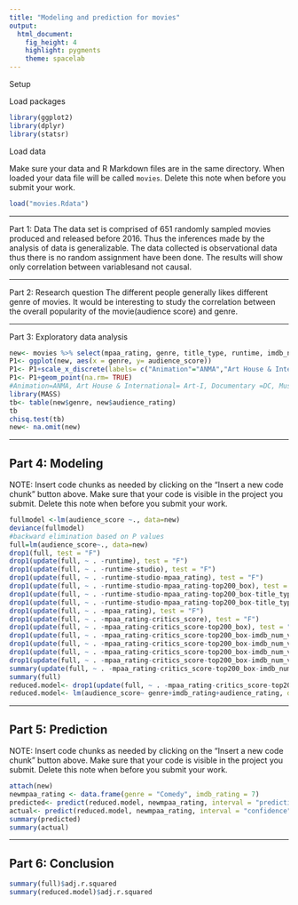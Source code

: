 ---
title: "Modeling and prediction for movies"
output: 
  html_document: 
    fig_height: 4
    highlight: pygments
    theme: spacelab
---
Setup

Load packages

```{r load-packages, message = FALSE}
library(ggplot2)
library(dplyr)
library(statsr)
```

Load data

Make sure your data and R Markdown files are in the same directory. When loaded
your data file will be called `movies`. Delete this note when before you submit 
your work. 

```{r load-data}
load("movies.Rdata")
```



* * *

Part 1: Data
The data set is comprised of 651 randomly sampled movies produced and released before 2016. Thus the inferences made by the analysis of data is generalizable. The data collected is observational data thus there is no random assignment have been done. The results will show only correlation between variablesand not causal. 

* * *

Part 2: Research question
The different people generally likes different genre of movies. It would be interesting to study the correlation between the overall popularity of the movie(audience score) and genre.


* * *

Part 3: Exploratory data analysis
```{r}
new<- movies %>% select(mpaa_rating, genre, title_type, runtime, imdb_num_votes,imdb_rating, critics_rating, studio, best_pic_nom, critics_score, audience_rating, audience_score, best_pic_win,top200_box)
P1<- ggplot(new, aes(x = genre, y= audience_score))
P1<- P1+scale_x_discrete(labels= c("Animation"="ANMA","Art House & International"= "Art-I", "Comedy", "Documentary"="DC","Drama", "Horror", "Musical & Performing Arts"= "Mus-PA", "Mystery & Suspense"= "MS","Other"="OT","Science Fiction & Fantasy"= "SF", "Action & Adventure" ="AA" ))
P1<- P1+geom_point(na.rm= TRUE)
#Animation=ANMA, Art House & International= Art-I, Documentary =DC, Musical & Performing Arts= Mus-PA, Mystery & Suspense= MS, Science Fiction & Fantasy= SF
library(MASS)
tb<- table(new$genre, new$audience_rating)
tb
chisq.test(tb)
new<- na.omit(new)
```

* * *

## Part 4: Modeling

NOTE: Insert code chunks as needed by clicking on the "Insert a new code chunk" 
button above. Make sure that your code is visible in the project you submit. 
Delete this note when before you submit your work.
```{r}
fullmodel <-lm(audience_score ~., data=new) 
deviance(fullmodel)
#backward elimination based on P values
full=lm(audience_score~., data=new)
drop1(full, test = "F")
drop1(update(full, ~ . -runtime), test = "F")
drop1(update(full, ~ . -runtime-studio), test = "F")
drop1(update(full, ~ . -runtime-studio-mpaa_rating), test = "F")
drop1(update(full, ~ . -runtime-studio-mpaa_rating-top200_box), test = "F")
drop1(update(full, ~ . -runtime-studio-mpaa_rating-top200_box-title_type), test = "F")
drop1(update(full, ~ . -runtime-studio-mpaa_rating-top200_box-title_type-best_pic_win), test = "F")
drop1(update(full, ~ . -mpaa_rating), test = "F")
drop1(update(full, ~ . -mpaa_rating-critics_score), test = "F")
drop1(update(full, ~ . -mpaa_rating-critics_score-top200_box), test = "F")
drop1(update(full, ~ . -mpaa_rating-critics_score-top200_box-imdb_num_votes), test = "F")
drop1(update(full, ~ . -mpaa_rating-critics_score-top200_box-imdb_num_votes-best_pic_win), test = "F")
drop1(update(full, ~ . -mpaa_rating-critics_score-top200_box-imdb_num_votes-best_pic_win-critics_rating), test = "F")
drop1(update(full, ~ . -mpaa_rating-critics_score-top200_box-imdb_num_votes-best_pic_win-critics_rating-best_pic_nom), test = "F")
summary(update(full, ~ . -mpaa_rating-critics_score-top200_box-imdb_num_votes-best_pic_win-critics_rating-best_pic_nom), test = "F")
summary(full)
reduced.model<- drop1(update(full, ~ . -mpaa_rating-critics_score-top200_box-imdb_num_votes-best_pic_win-critics_rating-best_pic_nom), test = "F")
reduced.model<- lm(audience_score~ genre+imdb_rating+audience_rating, data= new)
```

* * *

## Part 5: Prediction

NOTE: Insert code chunks as needed by clicking on the "Insert a new code chunk" 
button above. Make sure that your code is visible in the project you submit. 
Delete this note when before you submit your work.
```{r}
attach(new)
newmpaa_rating <- data.frame(genre = "Comedy", imdb_rating = 7)
predicted<- predict(reduced.model, newmpaa_rating, interval = "prediction", level = 0.95)
actual<- predict(reduced.model, newmpaa_rating, interval = "confidence", level = 0.95)
summary(predicted)
summary(actual)
```

* * *

## Part 6: Conclusion
```{r}
summary(full)$adj.r.squared
summary(reduced.model)$adj.r.squared
```


